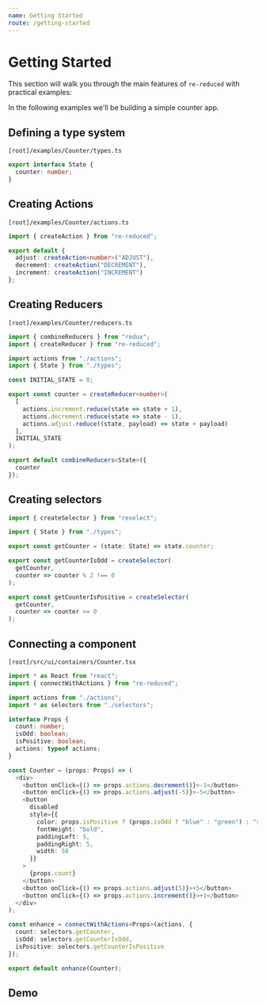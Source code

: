 ```yaml
---
name: Getting Started
route: /getting-started
---
```


# Getting Started

This section will walk you through the main features of `re-reduced` with practical examples:

In the following examples we'll be building a simple counter app.

## Defining a type system

`[root]/examples/Counter/types.ts`

```ts
export interface State {
  counter: number;
}
```

## Creating Actions

`[root]/examples/Counter/actions.ts`

```ts
import { createAction } from "re-reduced";

export default {
  adjust: createAction<number>("ADJUST"),
  decrement: createAction("DECREMENT"),
  increment: createAction("INCREMENT")
};
```

## Creating Reducers

`[root]/examples/Counter/reducers.ts`

```ts
import { combineReducers } from "redux";
import { createReducer } from "re-reduced";

import actions from "./actions";
import { State } from "./types";

const INITIAL_STATE = 0;

export const counter = createReducer<number>(
  [
    actions.increment.reduce(state => state + 1),
    actions.decrement.reduce(state => state - 1),
    actions.adjust.reduce((state, payload) => state + payload)
  ],
  INITIAL_STATE
);

export default combineReducers<State>({
  counter
});
```

## Creating selectors

```ts
import { createSelector } from "reselect";

import { State } from "./types";

export const getCounter = (state: State) => state.counter;

export const getCounterIsOdd = createSelector(
  getCounter,
  counter => counter % 2 !== 0
);

export const getCounterIsPositive = createSelector(
  getCounter,
  counter => counter >= 0
);
```

## Connecting a component

`[root]/src/ui/containers/Counter.tsx`

```ts
import * as React from "react";
import { connectWithActions } from "re-reduced";

import actions from "./actions";
import * as selectors from "./selectors";

interface Props {
  count: number;
  isOdd: boolean;
  isPositive: boolean;
  actions: typeof actions;
}

const Counter = (props: Props) => (
  <div>
    <button onClick={() => props.actions.decrement()}>-1</button>
    <button onClick={() => props.actions.adjust(-5)}>-5</button>
    <button
      disabled
      style={{
        color: props.isPositive ? (props.isOdd ? "blue" : "green") : "red",
        fontWeight: "bold",
        paddingLeft: 5,
        paddingRight: 5,
        width: 50
      }}
    >
      {props.count}
    </button>
    <button onClick={() => props.actions.adjust(5)}>+5</button>
    <button onClick={() => props.actions.increment()}>+1</button>
  </div>
);

const enhance = connectWithActions<Props>(actions, {
  count: selectors.getCounter,
  isOdd: selectors.getCounterIsOdd,
  isPositive: selectors.getCounterIsPositive
});

export default enhance(Counter);
```

## Demo



<Playground>
  <Counter />
</Playground>
